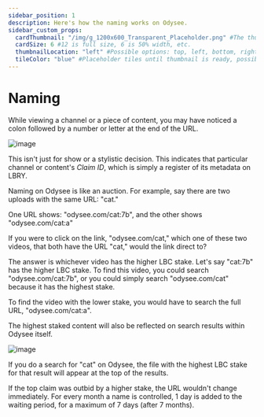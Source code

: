 ---
sidebar_position: 1
description: Here's how the naming works on Odysee.
sidebar_custom_props:
  cardThumbnail: "/img/g_1200x600_Transparent_Placeholder.png" #The thumbnail on the category card.
  cardSize: 6 #12 is full size, 6 is 50% width, etc.
  thumbnailLocation: "left" #Possible options: top, left, bottom, right, none
  tileColor: "blue" #Placeholder tiles until thumbnail is ready, possible options: blue, cream, darkpurple, lightpurple, mauve, orange, pink, none
---

# Naming

While viewing a channel or a piece of content, you may have noticed a colon followed by a number or letter at the end of the URL.

![image](https://user-images.githubusercontent.com/80921344/193660297-c4dd734e-5275-4095-aeb9-266aac07979e.png)

This isn't just for show or a stylistic decision. This indicates that particular channel or content's *Claim ID*, which is simply a register of its metadata on LBRY.

Naming on Odysee is like an auction. For example, say there are two uploads with the same URL: "cat."

One URL shows: "odysee.com/cat:7b", and the other shows "odysee.com/cat:a"

If you were to click on the link, "odysee.com/cat," which one of these two videos, that both have the URL "cat," would the link direct to?

The answer is whichever video has the higher LBC stake. Let's say "cat:7b" has the higher LBC stake. To find this video, you could search "odysee.com/cat:7b", or you could simply search "odysee.com/cat" because it has the highest stake.

To find the video with the lower stake, you would have to search the full URL, "odysee.com/cat:a".

The highest staked content will also be reflected on search results within Odysee itself.

![image](https://user-images.githubusercontent.com/80921344/193660409-130d97c7-e963-4bf8-b041-03f091dffe93.png)

If you do a search for "cat" on Odysee, the file with the highest LBC stake for that result will appear at the top of the results.

If the top claim was outbid by a higher stake, the URL wouldn't change immediately. For every month a name is controlled, 1 day is added to the waiting period, for a maximum of 7 days (after 7 months).
